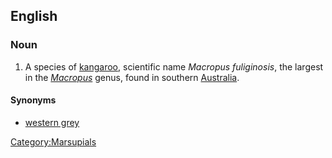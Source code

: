 ==English==
{{wikipedia|Western Grey Kangaroo}}

===Noun===
{{en-noun|sg=[[western]] [[grey]] [[kangaroo]]}}

# A species of [[kangaroo]], scientific name ''Macropus fuliginosis'', the largest in the ''[[Macropus]]'' genus, found in southern [[Australia]].

====Synonyms====
*[[western grey]]

[[Category:Marsupials]]